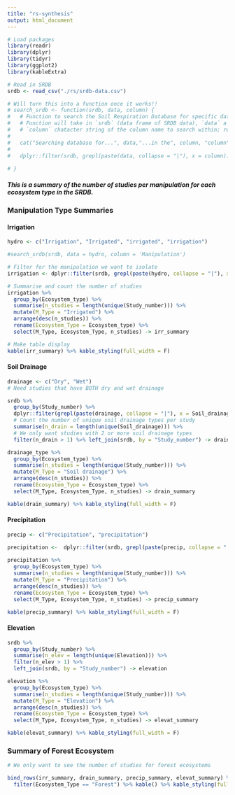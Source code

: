 ```yaml
---
title: "rs-synthesis"
output: html_document
---
```


```r
# Load packages
library(readr)
library(dplyr)
library(tidyr)
library(ggplot2)
library(kableExtra)

# Read in SRDB
srdb <- read_csv("./rs/srdb-data.csv")

# Will turn this into a function once it works!!
# search_srdb <- function(srdb, data, column) {
#   # Function to search the Soil Respiration Database for specific data in a specified column
#   # Function will take in `srdb` (data frame of SRDB data), `data` a vector of values to search, and
#   # `column` chatacter string of the column name to search within; returns a dataframe with search results
#   
#   cat("Searching database for...", data,"...in the", column, "column")
#   
#   dplyr::filter(srdb, grepl(paste(data, collapse = "|"), x = column))
  
# }
```
##### This is a summary of the number of studies per manipulation for each ecosystem type in the SRDB.

### Manipulation Type Summaries {.tabset .tabset-pills}

#### Irrigation
```r

hydro <- c("Irrigation", "Irrigated", "irrigated", "irrigation")

#search_srdb(srdb, data = hydro, column = 'Manipulation')

# Filter for the manipulation we want to isolate
irrigation <- dplyr::filter(srdb, grepl(paste(hydro, collapse = "|"), x = Manipulation))

# Summarise and count the number of studies
irrigation %>% 
  group_by(Ecosystem_type) %>% 
  summarise(n_studies = length(unique(Study_number))) %>% 
  mutate(M_Type = "Irrigated") %>% 
  arrange(desc(n_studies)) %>% 
  rename(Ecosystem_Type = Ecosystem_type) %>% 
  select(M_Type, Ecosystem_Type, n_studies) -> irr_summary

# Make table display
kable(irr_summary) %>% kable_styling(full_width = F)

```

#### Soil Drainage

```r

drainage <- c("Dry", "Wet")
# Need studies that have BOTH dry and wet drainage 

srdb %>%   
  group_by(Study_number) %>% 
  dplyr::filter(grepl(paste(drainage, collapse = "|"), x = Soil_drainage)) %>% 
  # Count the number of unique soil drainage types per study 
  summarise(n_drain = length(unique(Soil_drainage))) %>% 
  # We only want studies with 2 or more soil drainage types
  filter(n_drain > 1) %>% left_join(srdb, by = "Study_number") -> drainage_type

drainage_type %>% 
  group_by(Ecosystem_type) %>% 
  summarise(n_studies = length(unique(Study_number))) %>% 
  mutate(M_Type = "Soil drainage") %>% 
  arrange(desc(n_studies)) %>% 
  rename(Ecosystem_Type = Ecosystem_type) %>% 
  select(M_Type, Ecosystem_Type, n_studies) -> drain_summary

kable(drain_summary) %>% kable_styling(full_width = F)

```

#### Precipitation

```r

precip <- c("Precipitation", "precipitation")

precipitation <-  dplyr::filter(srdb, grepl(paste(precip, collapse = "|"), x = Manipulation))
  
precipitation %>% 
  group_by(Ecosystem_type) %>% 
  summarise(n_studies = length(unique(Study_number))) %>% 
  mutate(M_Type = "Precipitation") %>% 
  arrange(desc(n_studies)) %>% 
  rename(Ecosystem_Type = Ecosystem_type) %>% 
  select(M_Type, Ecosystem_Type, n_studies) -> precip_summary

kable(precip_summary) %>% kable_styling(full_width = F)

```

#### Elevation

```r

srdb %>%   
  group_by(Study_number) %>% 
  summarise(n_elev = length(unique(Elevation))) %>% 
  filter(n_elev > 1) %>% 
  left_join(srdb, by = "Study_number") -> elevation

elevation %>% 
  group_by(Ecosystem_type) %>% 
  summarise(n_studies = length(unique(Study_number))) %>% 
  mutate(M_Type = "Elevation") %>% 
  arrange(desc(n_studies)) %>% 
  rename(Ecosystem_Type = Ecosystem_type) %>% 
  select(M_Type, Ecosystem_Type, n_studies) -> elevat_summary

kable(elevat_summary) %>% kable_styling(full_width = F)

```

### Summary of Forest Ecosystem

```r

# We only want to see the number of studies for forest ecosystems 

bind_rows(irr_summary, drain_summary, precip_summary, elevat_summary) %>% 
  filter(Ecosystem_Type == "Forest") %>% kable() %>% kable_styling(full_width = F)

```